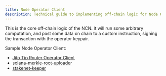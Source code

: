 ```yaml
---
title: Node Operator Client
description: Technical guide to implementing off-chain logic for Node Operators in NCN systems
---
```


This is the core off-chain logic of the NCN. It will run some arbitrary computation, and post some data on chain to a custom instruction, signing the transaction with the operator keypair.

Sample Node Operator Client:

- [Jito Tip Router Operator Client](https://github.com/jito-foundation/jito-tip-router/tree/master/tip-router-operator-cli)
- [solana-merkle-root-uploader](https://github.com/jito-foundation/jito-solana/blob/837300fa58cb450e041443bafc6e21a7ee8f15b7/tip-distributor/src/bin/merkle-root-uploader.rs)
- [stakenet-keeper](https://github.com/jito-foundation/stakenet/blob/master/keepers/stakenet-keeper/src/main.rs)
